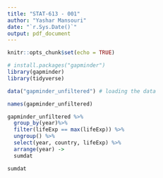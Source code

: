 ```yaml
---
title: "STAT-613 - 001"
author: "Yashar Mansouri"
date: "`r.Sys.Date()`"
output: pdf_document
---
```


```r
knitr::opts_chunk$set(echo = TRUE)
```
```r
# install.packages("gapminder")
library(gapminder)
library(tidyverse)
```
```r
data("gapminder_unfiltered") # loading the data

```

```r
names(gapminder_unfiltered)
```

```r
gapminder_unfiltered %>% 
  group_by(year)%>% 
  filter(lifeExp == max(lifeExp)) %>%
  ungroup() %>%
  select(year, country, lifeExp) %>%
  arrange(year) ->
  sumdat
```

```r
sumdat
```

